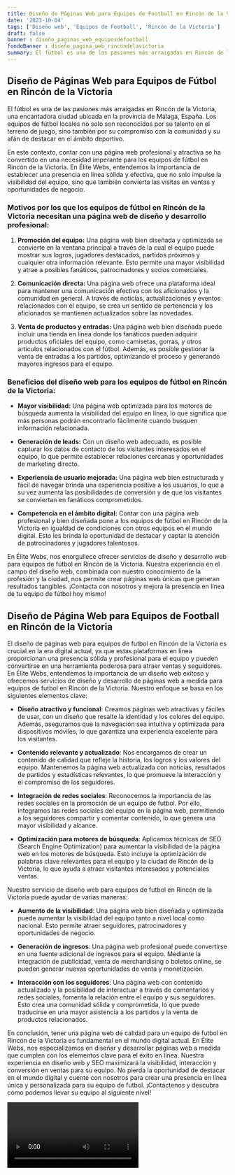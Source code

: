 ```yaml
---
title: Diseño de Páginas Web para Equipos de Football en Rincón de la Victoria
date: '2023-10-04'
tags: ['Diseño web', 'Equipos de Football', 'Rincón de la Victoria']
draft: false
banner : diseño_paginas_web_equiposdefootball
fondoBanner : diseño_pagina_web_rincóndelavictoria
summary: El fútbol es una de las pasiones más arraigadas en Rincón de la Victoria, una encantadora ciudad ubicada en la provincia de Málaga, España. Los equipos de fútbol locales no solo son reconocidos por su talento en el terreno de juego, sino también por su compromiso con la comunidad y su afán de destacar en el ámbito deportivo.
---
```


## Diseño de Páginas Web para Equipos de Fútbol en Rincón de la Victoria

El fútbol es una de las pasiones más arraigadas en Rincón de la Victoria, una encantadora ciudad ubicada en la provincia de Málaga, España. Los equipos de fútbol locales no solo son reconocidos por su talento en el terreno de juego, sino también por su compromiso con la comunidad y su afán de destacar en el ámbito deportivo.

En este contexto, contar con una página web profesional y atractiva se ha convertido en una necesidad imperante para los equipos de fútbol en Rincón de la Victoria. En Élite Webs, entendemos la importancia de establecer una presencia en línea sólida y efectiva, que no solo impulse la visibilidad del equipo, sino que también convierta las visitas en ventas y oportunidades de negocio.

### Motivos por los que los equipos de fútbol en Rincón de la Victoria necesitan una página web de diseño y desarrollo profesional:

1. **Promoción del equipo:** Una página web bien diseñada y optimizada se convierte en la ventana principal a través de la cual el equipo puede mostrar sus logros, jugadores destacados, partidos próximos y cualquier otra información relevante. Esto permite una mayor visibilidad y atrae a posibles fanáticos, patrocinadores y socios comerciales.

2. **Comunicación directa:** Una página web ofrece una plataforma ideal para mantener una comunicación efectiva con los aficionados y la comunidad en general. A través de noticias, actualizaciones y eventos relacionados con el equipo, se crea un sentido de pertenencia y los aficionados se mantienen actualizados sobre las novedades.

3. **Venta de productos y entradas:** Una página web bien diseñada puede incluir una tienda en línea donde los fanáticos pueden adquirir productos oficiales del equipo, como camisetas, gorras, y otros artículos relacionados con el fútbol. Además, es posible gestionar la venta de entradas a los partidos, optimizando el proceso y generando mayores ingresos para el equipo.

### Beneficios del diseño web para los equipos de fútbol en Rincón de la Victoria:

- **Mayor visibilidad:** Una página web optimizada para los motores de búsqueda aumenta la visibilidad del equipo en línea, lo que significa que más personas podrán encontrarlo fácilmente cuando busquen información relacionada.

- **Generación de leads:** Con un diseño web adecuado, es posible capturar los datos de contacto de los visitantes interesados en el equipo, lo que permite establecer relaciones cercanas y oportunidades de marketing directo.

- **Experiencia de usuario mejorada:** Una página web bien estructurada y fácil de navegar brinda una experiencia positiva a los usuarios, lo que a su vez aumenta las posibilidades de conversión y de que los visitantes se conviertan en fanáticos comprometidos.

- **Competencia en el ámbito digital:** Contar con una página web profesional y bien diseñada pone a los equipos de fútbol en Rincón de la Victoria en igualdad de condiciones con otros equipos en el mundo digital. Esto les brinda la oportunidad de destacar y captar la atención de patrocinadores y jugadores talentosos.

En Élite Webs, nos enorgullece ofrecer servicios de diseño y desarrollo web para equipos de fútbol en Rincón de la Victoria. Nuestra experiencia en el campo del diseño web, combinada con nuestro conocimiento de la profesión y la ciudad, nos permite crear páginas web únicas que generan resultados tangibles. ¡Contacta con nosotros y mejora la presencia en línea de tu equipo de fútbol hoy mismo!

<GifSeo />

<Cta />

## Diseño de Página Web para Equipos de Football en Rincón de la Victoria

El diseño de páginas web para equipos de futbol en Rincón de la Victoria es crucial en la era digital actual, ya que estas plataformas en línea proporcionan una presencia sólida y profesional para el equipo y pueden convertirse en una herramienta poderosa para atraer ventas y seguidores. En Élite Webs, entendemos la importancia de un diseño web exitoso y ofrecemos servicios de diseño y desarrollo de páginas web a medida para equipos de futbol en Rincón de la Victoria. Nuestro enfoque se basa en los siguientes elementos clave:

- **Diseño atractivo y funcional**: Creamos páginas web atractivas y fáciles de usar, con un diseño que resalte la identidad y los colores del equipo. Además, aseguramos que la navegación sea intuitiva y optimizada para dispositivos móviles, lo que garantiza una experiencia excelente para los visitantes.

- **Contenido relevante y actualizado**: Nos encargamos de crear un contenido de calidad que refleje la historia, los logros y los valores del equipo. Mantenemos la página web actualizada con noticias, resultados de partidos y estadísticas relevantes, lo que promueve la interacción y el compromiso de los seguidores.

- **Integración de redes sociales**: Reconocemos la importancia de las redes sociales en la promoción de un equipo de futbol. Por ello, integramos las redes sociales del equipo en la página web, permitiendo a los seguidores compartir y comentar contenido, lo que genera una mayor visibilidad y alcance.

- **Optimización para motores de búsqueda**: Aplicamos técnicas de SEO (Search Engine Optimization) para aumentar la visibilidad de la página web en los motores de búsqueda. Esto incluye la optimización de palabras clave relevantes para el equipo y la ciudad de Rincón de la Victoria, lo que ayuda a atraer visitantes interesados y potenciales ventas.

Nuestro servicio de diseño web para equipos de futbol en Rincón de la Victoria puede ayudar de varias maneras:

- **Aumento de la visibilidad**: Una página web bien diseñada y optimizada puede aumentar la visibilidad del equipo tanto a nivel local como nacional. Esto permite atraer seguidores, patrocinadores y oportunidades de negocio.

- **Generación de ingresos**: Una página web profesional puede convertirse en una fuente adicional de ingresos para el equipo. Mediante la integración de publicidad, venta de merchandising o boletos online, se pueden generar nuevas oportunidades de venta y monetización.

- **Interacción con los seguidores**: Una página web con contenido actualizado y la posibilidad de interactuar a través de comentarios y redes sociales, fomenta la relación entre el equipo y sus seguidores. Esto crea una comunidad sólida y comprometida, lo que puede traducirse en una mayor asistencia a los partidos y la venta de productos relacionados.

En conclusión, tener una página web de calidad para un equipo de futbol en Rincón de la Victoria es fundamental en el mundo digital actual. En Élite Webs, nos especializamos en diseñar y desarrollar páginas web a medida que cumplen con los elementos clave para el éxito en línea. Nuestra experiencia en diseño web y SEO maximizará la visibilidad, interacción y conversión en ventas para su equipo. No pierda la oportunidad de destacar en el mundo digital y cuente con nosotros para crear una presencia en línea única y personalizada para su equipo de futbol. ¡Contáctenos y descubra cómo podemos llevar su equipo al siguiente nivel!

<Video />

<CtaBot job='Equipos de Football' city='Rincón de la Victoria'/>

<Gmaps query='Rincón de la Victoria+españa+maps' />